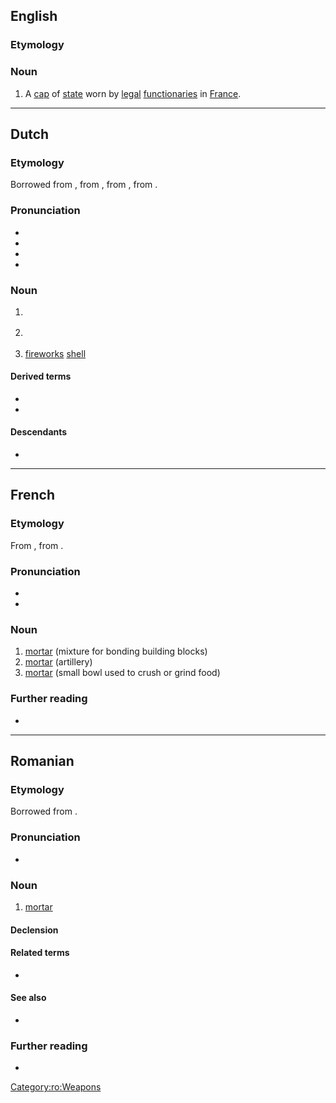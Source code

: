 {{also|Mortier}}
==English==

===Etymology===
{{bor|en|fr|mortier}}

{{rfi|en}}

===Noun===
{{en-noun}}

# A [[cap]] of [[state]] worn by [[legal]] [[functionary|functionaries]] in [[France]].

----

==Dutch==

===Etymology===
Borrowed from {{inh|nl|dum|mortier}}, from {{der|nl|frm|mortier}}, from {{der|nl|fro}}, from {{der|nl|la|mortārium}}.

===Pronunciation===
* {{IPA|nl|/mɔrˈtiːr/}}
* {{audio|nl|Nl-mortier.ogg|Audio}}
* {{hyph|nl|mor|tier}}
* {{rhyme|nl|iːr}}

===Noun===
{{nl-noun|m|-en|mortiertje}}

# {{l|en|mortar}} {{gloss|cannon with near-vertical orientation}}
# {{l|en|mortar}} {{gloss|bowl for grinding and crushing}}
#: {{syn|nl|vijzel}}
# {{lb|nl|slang}} [[fireworks]] [[shell]]
#: {{syn|nl|mortierbom}}

====Derived terms====
* {{l|nl|mortierbom}}
* {{l|nl|mortiergranaat}}

====Descendants====
* {{desc|id|bor=1|mortir}}

----

==French==
{{wikipedia|lang=fr}}

===Etymology===
From {{inh|fr|fro}}, from {{inh|fr|la|mortārium}}.

===Pronunciation===
* {{fr-IPA}}
* {{audio|fr|Fr-mortier.ogg|Audio}}

===Noun===
{{fr-noun|m}}

# [[mortar]] (mixture for bonding building blocks)
# [[mortar]] (artillery)
# [[mortar]] (small bowl used to crush or grind food)

===Further reading===
* {{R:TLFi}}

----

==Romanian==

===Etymology===
Borrowed from {{bor|ro|fr|mortier}}.

===Pronunciation===
* {{IPA|ro|/mor.tiˈer/}}

===Noun===
{{ro-noun|n|mortiere}}

# [[mortar]] {{gloss|an artillery weapon}}

====Declension====
{{ro-noun-n}}

====Related terms====
* {{l|ro|mortar}}

====See also====
* {{l|ro|obuzier}}

===Further reading===
* {{R:DEX}}

[[Category:ro:Weapons]]